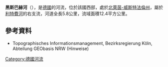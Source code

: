 {{Onesource|time=2020-07-29T06:04:46+00:00}}
{{Coord|50|57|31.81|N|7|59|13.00|E|display=title}}

'''黑斯巴赫河'''（{{lang-de|Heesbach}}），是[[德國|德國]]的河流，位於該國西部，處於[[北萊茵-威斯特法倫州|北萊茵-威斯特法倫州]]，屬於[[利特費河|利特費河]]的右支流，河道全長5.8公里，流域面積12.4平方公里。

==參考資料==
* Topographisches Informationsmanagement, Bezirksregierung Köln, Abteilung GEObasis NRW (Hinweise)

{{Germany-geo-stub}}
[[Category:德國河流|Category:德國河流]]